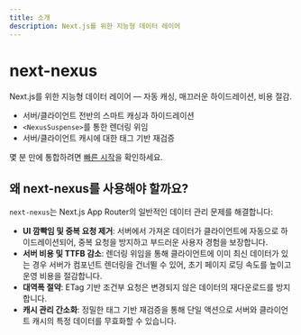 ```yaml
---
title: 소개
description: Next.js를 위한 지능형 데이터 레이어
---
```


# next-nexus

Next.js를 위한 지능형 데이터 레이어 — 자동 캐싱, 매끄러운 하이드레이션, 비용 절감.

- 서버/클라이언트 전반의 스마트 캐싱과 하이드레이션
- `<NexusSuspense>`를 통한 렌더링 위임
- 서버/클라이언트 캐시에 대한 태그 기반 재검증

몇 분 만에 통합하려면 [빠른 시작](/ko/getting-started)을 확인하세요.

## 왜 next-nexus를 사용해야 할까요?

`next-nexus`는 Next.js App Router의 일반적인 데이터 관리 문제를 해결합니다:

- **UI 깜빡임 및 중복 요청 제거**: 서버에서 가져온 데이터가 클라이언트에 자동으로 하이드레이션되어, 중복 요청을 방지하고 부드러운 사용자 경험을 보장합니다.
- **서버 비용 및 TTFB 감소**: 렌더링 위임을 통해 클라이언트에 이미 최신 데이터가 있는 경우 서버가 컴포넌트 렌더링을 건너뛸 수 있어, 초기 페이지 로딩 속도를 높이고 운영 비용을 절감합니다.
- **대역폭 절약**: ETag 기반 조건부 요청은 변경되지 않은 데이터의 재다운로드를 방지합니다.
- **캐시 관리 간소화**: 정밀한 태그 기반 재검증을 통해 단일 액션으로 서버와 클라이언트 캐시의 특정 데이터를 무효화할 수 있습니다.
